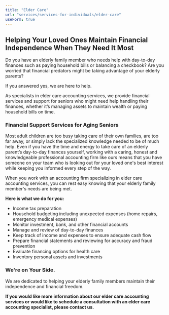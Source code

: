 ```yaml
---
title: "Elder Care"
url: "services/services-for-individuals/elder-care"
useForm: true
---
```


**Helping Your Loved Ones Maintain Financial Independence When They Need It Most**
----------------------------------------------------------------------------------

Do you have an elderly family member who needs help with day-to-day finances such as paying household bills or balancing a checkbook? Are you worried that financial predators might be taking advantage of your elderly parents?

If you answered yes, we are here to help.

As specialists in elder care accounting services, we provide financial services and support for seniors who might need help handling their finances, whether it’s managing assets to maintain wealth or paying household bills on time.

### Financial Support Services for Aging Seniors

Most adult children are too busy taking care of their own families, are too far away, or simply lack the specialized knowledge needed to be of much help. Even if you have the time and energy to take care of an elderly parent’s day-to-day finances yourself, working with a caring, honest and knowledgeable professional accounting firm like ours means that you have someone on your team who is looking out for your loved one's best interest while keeping you informed every step of the way.

When you work with an accounting firm specializing in elder care accounting services, you can rest easy knowing that your elderly family member's needs are being met.

**Here is what we do for you:**

*   Income tax preparation
*   Household budgeting including unexpected expenses (home repairs, emergency medical expenses)
*   Monitor investment, bank, and other financial accounts
*   Manage and review of day-to-day finances
*   Keep track of income and expenses to ensure adequate cash flow
*   Prepare financial statements and reviewing for accuracy and fraud prevention
*   Evaluate financing options for health care
*   Inventory personal assets and investments

### We're on Your Side.

We are dedicated to helping your elderly family members maintain their independence and financial freedom.

**If you would like more information about our elder care accounting services or would like to schedule a consultation with an elder care accounting specialist, please contact us.**
